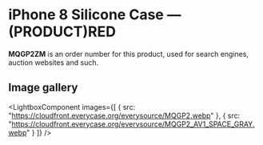 
# iPhone 8 Silicone Case — (PRODUCT)RED

<Callout type='info' emoji='👉🏻'>**MQGP2ZM** is an order number for this product, used for search engines, auction websites and such.</Callout>

## Image gallery

<LightboxComponent
    images={[
      {
        src: "https://cloudfront.everycase.org/everysource/MQGP2.webp"
      },
      {
        src: "https://cloudfront.everycase.org/everysource/MQGP2_AV1_SPACE_GRAY.webp"
      }
    ]}
  />
